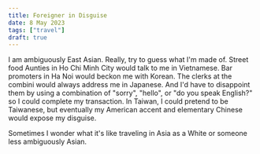 ```yaml
---
title: Foreigner in Disguise
date: 8 May 2023
tags: ["travel"]
draft: true
---
```


I am ambiguously East Asian. Really, try to guess what I'm made of.
Street food Aunties in Ho Chi Minh City would talk to me in Vietnamese.
Bar promoters in Ha Noi would beckon me with Korean.
The clerks at the combini would always address me in Japanese.
And I'd have to disappoint them by using a combination of
"sorry", "hello", or "do you speak English?" so I could complete my transaction.
In Taiwan, I could pretend to be Taiwanese, but eventually 
my American accent and elementary Chinese would expose my disguise.

Sometimes I wonder what it's like traveling in Asia as a White or someone less
ambiguously Asian.

